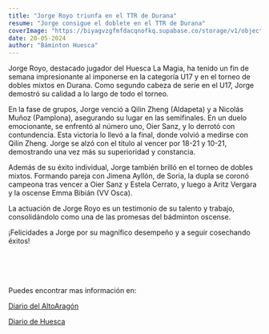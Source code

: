 ```yaml
---
title: "Jorge Royo triunfa en el TTR de Durana"
resume: "Jorge consigue el doblete en el TTR de Durana"
coverImage: "https://biyagvzgfmfdacqnofkq.supabase.co/storage/v1/object/public/images/Captura%20de%20Pantalla%202024-05-20%20a%20las%209.47.51.png"
date: 20-05-2024
author: "Báminton Huesca"
---
```


Jorge Royo, destacado jugador del Huesca La Magia, ha tenido un fin de semana impresionante al imponerse en la categoría U17
y en el torneo de dobles mixtos en Durana. Como segundo cabeza de serie en el U17, Jorge demostró su calidad a lo largo de todo el torneo.

En la fase de grupos, Jorge venció a Qilin Zheng (Aldapeta) y a Nicolás Muñoz (Pamplona), asegurando su lugar en las semifinales.
En un duelo emocionante, se enfrentó al número uno, Oier Sanz, y lo derrotó con contundencia. Esta victoria lo llevó a la final,
donde volvió a medirse con Qilin Zheng. Jorge se alzó con el título al vencer por 18-21 y 10-21, demostrando una vez más su superioridad
y constancia.

Además de su éxito individual, Jorge también brilló en el torneo de dobles mixtos. Formando pareja con Jimena Ayllón, de Soria,
la dupla se coronó campeona tras vencer a Oier Sanz y Estela Cerrato, y luego a Aritz Vergara y la oscense Emma Bibián (VV Osca).

La actuación de Jorge Royo es un testimonio de su talento y trabajo, consolidándolo como una de las promesas del bádminton oscense.

¡Felicidades a Jorge por su magnífico desempeño y a seguir cosechando éxitos!

<br></br>
<br></br>
Puedes encontrar mas información en:

[Diario del AltoAragón](https://www.diariodelaltoaragon.es/noticias/deportes/2024/05/19/subordan-huesca-la-magia-sexto-en-la-fase-final-de-segunda-1734927-daa.html)

[Diario de Huesca](https://www.eldiariodehuesca.com/deportes/sobresaliente-triplete-con-plata-ley-gonzalo-isabal-en-croacia_20914_102.html)
